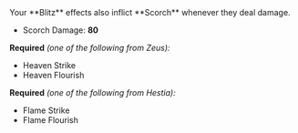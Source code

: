 
<Boon>
Your **Blitz** effects also inflict **Scorch** whenever they deal damage.

- Scorch Damage: **80**

</Boon>

**Required** _(one of the following from Zeus):_

- Heaven Strike
- Heaven Flourish

**Required** _(one of the following from Hestia):_

- Flame Strike
- Flame Flourish
